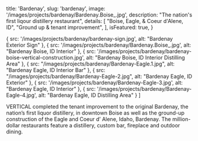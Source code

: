 
  title: 'Bardenay',
  slug: 'bardenay',
  image: '/images/projects/bardenay/Bardenay.Boise_.jpg',
  description: "The nation's first liqour distillery restaurant",
  details: [
    "Boise, Eagle, & Coeur d'Alene, ID",
    "Ground up & tenant improvement",
  ],
  isFeatured: true,
}

  {
    src: '/images/projects/bardenay/bardenay-sign.jpg',
    alt: "Bardenay Exterior Sign"
  },
  {
    src: '/images/projects/bardenay/Bardenay.Boise_.jpg',
    alt: "Bardenay Boise, ID Interior"
  },
  {
    src: '/images/projects/bardenay/bardenay-boise-vertical-construction.jpg',
    alt: "Bardenay Boise, ID Interior Distilling Area"
  },
  {
    src: "/images/projects/bardenay/Bardenay-Eagle.1.jpg",
    alt: "Bardenay Eagle, ID Interior Bar"
  },
  {
    src: "/images/projects/bardenay/Bardenay-Eagle-2.jpg",
    alt: "Bardenay Eagle, ID Exterior"
  },
  {
    src: '/images/projects/bardenay/Bardenay-Eagle-3.jpg',
    alt: "Bardenay Eagle, ID Interior"
  },
  {
    src: '/images/projects/bardenay/Bardenay-Eagle-4.jpg',
    alt: "Bardenay Eagle, ID Distilling Area"
  }
]


VERTICAL completed the tenant improvement to the original Bardenay, the nation’s first liquor distillery, in downtown Boise as well as the ground-up construction of the Eagle and Coeur d’ Alene, Idaho, Bardenay. The million-dollar restaurants feature a distillery, custom bar, fireplace and outdoor dining.

<Slider slides={slides} />